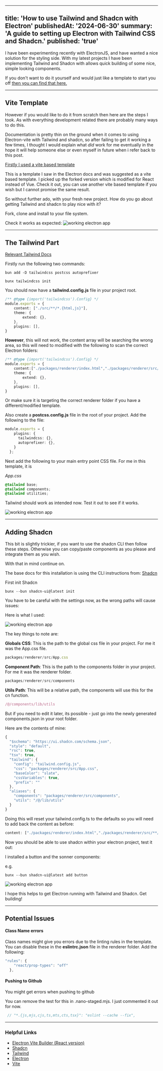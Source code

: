 

---
title: 'How to use Tailwind and Shadcn with Electron'
publishedAt: '2024-06-30'
summary: 'A guide to setting up Electron with Tailwind CSS and Shadcn.'
published: 'true'
---



I have been experimenting recently with ElectronJS, and have wanted a nice solution for the styling side. With my latest projects I have been implementing Tailwind and Shadcn with allows quick building of some nice, simple looking components.

If you don't want to do it yourself and would just like a template to start you off <a href="/projects/Electron-tailwind-template">then you can find that here.</a>


--- 

## Vite Template
However if you would like to do it from scratch then here are the steps I took. As with everything development related there are probably many ways to do this. 

Documentation is pretty thin on the ground when it comes to using Electron-vite with Tailwind and shadcn, so after failing to get it working a few times, I thought I would explain what *did* work for me eventually in the hope it will help someone else or even myself in future when i refer back to this post.


[Firstly I used a vite based template](https://github.com/ldlac/vite-electron-builder)

This is a template I saw in the Electron docs and was suggested as a vite based template. I picked up the forked version which is modified for React instead of Vue.
Check it out, you can use another vite based template if you wish but I cannot promise the same result.

So without further ado, with your fresh new project. How do you go about getting Tailwind and shadcn to play nice with it?

Fork, clone and install to your file system.

Check it works as expected: 
<Image src="/blog_posts/electron_install/pic1.png" alt="working electron app"  width={2248} height={1590} />

---

## The Tailwind Part

[Relevant Tailwind Docs](https://tailwindcss.com/docs/installation)

Firstly run the following two commands: 

```
bun add -D tailwindcss postcss autoprefixer
```

```
bunx tailwindcss init
```

You should now have a **tailwind.config.js** file in your project root. 

```typescript
/** @type {import('tailwindcss').Config} */ 
module.exports = { 
	content: ["./src/**/*.{html,js}"], 
	theme: { 
		extend: {}, 
	}, 
	plugins: [], 
}
```

**However**, this will not work, the content array will be searching the wrong area, so this will need to modified with the following to scan the correct Electron folders: 

```typescript
/** @type {import('tailwindcss').Config} */ 
module.exports = { 
	content:["./packages/renderer/index.html","./packages/renderer/src/**/*.{js,ts,jsx,tsx}"], 
	theme: { 
		extend: {}, 
	}, 
	plugins: [], 
}
```

Or make sure it is targeting the correct renderer folder if you have a different/modified template.

Also create a **postcss.config.js** file in the root of your project.
Add the following to the file:

```typescript
module.exports = {
    plugins: {
      tailwindcss: {},
      autoprefixer: {},
    }
  };
```

Next add the following to your main entry point CSS file. For me in this template, it is 

*App.css*
```css
@tailwind base; 
@tailwind components; 
@tailwind utilities;
```

Tailwind should work as intended now. Test it out to see if it works.


<Image src="/blog_posts/electron_install/pic2.png" alt="working electron app"  width={2248} height={1590} />


---

## Adding Shadcn

This bit is slightly trickier, if you want to use the shadcn CLI then follow these steps. 
Otherwise you can copy/paste components as you please and integrate them as you wish.


With that in mind continue on.

The base docs for this installation is using the CLI instructions from: [Shadcn](https://ui.shadcn.com/docs/cli)


First init Shadcn

```
bunx --bun shadcn-ui@latest init
```

You have to be careful with the settings now, as the wrong paths will cause issues: 

Here is what I used: 

<Image src="/blog_posts/electron_install/init.png" alt="working electron app"  width={2248} height={1590} />

The key things to note are: 

**Globals CSS**: This is the path to the global css file in your project. For me it was the App.css file. 
```typescript
packages/renderer/src/App.css
```

**Component Path**: This is the path to the components folder in your project. For me it was the renderer folder.

```typescript
packages/renderer/src/components
```

**Utils Path**: This will be a relative path, the components will use this for the cn function.
```typescript
/@/components/lib/utils
```

But if you need to edit it later, its possible - just go into the newly generated components.json in your root folder.

Here are the contents of mine: 

```typescript
{
  "$schema": "https://ui.shadcn.com/schema.json",
  "style": "default",
  "rsc": true,
  "tsx": true,
  "tailwind": {
    "config": "tailwind.config.js",
    "css": "packages/renderer/src/App.css",
    "baseColor": "slate",
    "cssVariables": true,
    "prefix": ""
  },
  "aliases": {
    "components": "packages/renderer/src/components",
    "utils": "/@/lib/utils"
  }
}
```

Doing this will reset your tailwind.config.ts to the defaults so you will need to add back the content as before: 

```typescript
content: ["./packages/renderer/index.html","./packages/renderer/src/**/*.{js,ts,jsx,tsx}"],
```


 Now you should be able to use shadcn within your electron project, test it out:

 I installed a button and the sonner components: 

e.g.
```
bunx --bun shadcn-ui@latest add button
```

 <Image src="/blog_posts/electron_install/final.png" alt="working electron app"  width={2248} height={1590} />


 I hope this helps to get Electron running with Tailwind and Shadcn. Get building!

---

 ## Potential Issues

#### Class Name errors

Class names might give you errors due to the linting rules in the template. You can disable these in the **eslintrc.json** file in the renderer folder.
Add the following: 
```typescript
"rules": {
    "react/prop-types": "off"
  },
```


#### Pushing to Github

You might get errors when pushing to github

You can remove the test for this in .nano-staged.mjs. I just commented it out for now.


```typescript
 // "*.{js,mjs,cjs,ts,mts,cts,tsx}": "eslint --cache --fix",
```

--- 

 ### Helpful Links
 - [Electron Vite Builder (React version)](https://github.com/ldlac/vite-electron-builder)
 - [Shadcn](https://ui.shadcn.com/docs/cli)
 - [Tailwind](https://tailwindcss.com/docs/installation)
 - [Electron](https://www.electronjs.org/docs)
 - [Vite](https://vitejs.dev/guide/)